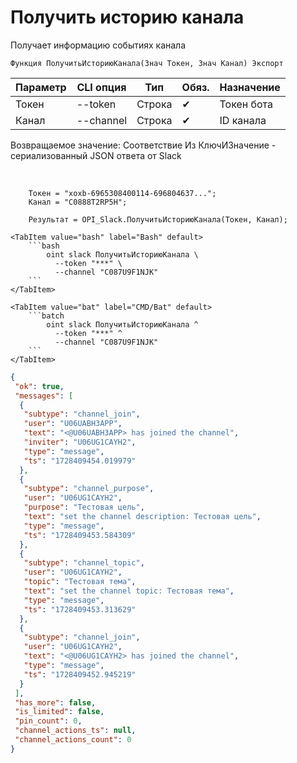 ﻿---
sidebar_position: 6
---


# Получить историю канала
 Получает информацию событиях канала



`Функция ПолучитьИсториюКанала(Знач Токен, Знач Канал) Экспорт`

  | Параметр | CLI опция | Тип | Обяз. | Назначение |
  |-|-|-|-|-|
  | Токен | --token | Строка | &#x2714; | Токен бота |
  | Канал | --channel | Строка | &#x2714; | ID канала |

  
  Возвращаемое значение:   Соответствие Из КлючИЗначение - сериализованный JSON ответа от Slack

<br/>




```bsl title="Пример использования для 1С:Предприятие/OneScript"
    Токен = "xoxb-6965308400114-696804637...";
    Канал = "C0888T2RP5H";

    Результат = OPI_Slack.ПолучитьИсториюКанала(Токен, Канал);
```
    

 <Tabs>
  
    <TabItem value="bash" label="Bash" default>
        ```bash
            oint slack ПолучитьИсториюКанала \
              --token "***" \
              --channel "C087U9F1NJK"
        ```
    </TabItem>
  
    <TabItem value="bat" label="CMD/Bat" default>
        ```batch
            oint slack ПолучитьИсториюКанала ^
              --token "***" ^
              --channel "C087U9F1NJK"
        ```
    </TabItem>
</Tabs>


```json title="Результат"
{
 "ok": true,
 "messages": [
  {
   "subtype": "channel_join",
   "user": "U06UABH3APP",
   "text": "<@U06UABH3APP> has joined the channel",
   "inviter": "U06UG1CAYH2",
   "type": "message",
   "ts": "1728409454.019979"
  },
  {
   "subtype": "channel_purpose",
   "user": "U06UG1CAYH2",
   "purpose": "Тестовая цель",
   "text": "set the channel description: Тестовая цель",
   "type": "message",
   "ts": "1728409453.584309"
  },
  {
   "subtype": "channel_topic",
   "user": "U06UG1CAYH2",
   "topic": "Тестовая тема",
   "text": "set the channel topic: Тестовая тема",
   "type": "message",
   "ts": "1728409453.313629"
  },
  {
   "subtype": "channel_join",
   "user": "U06UG1CAYH2",
   "text": "<@U06UG1CAYH2> has joined the channel",
   "type": "message",
   "ts": "1728409452.945219"
  }
 ],
 "has_more": false,
 "is_limited": false,
 "pin_count": 0,
 "channel_actions_ts": null,
 "channel_actions_count": 0
}
```
